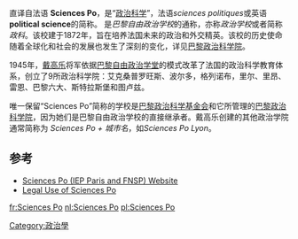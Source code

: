 直译自法语 '''Sciences Po'''，是“[[政治科学|政治科学]]”，法语''sciences politiques''或英语 '''political science'''的简称。 是''巴黎自由政治学校''的通称，亦称''政治学校''或者简称''政科''。该校建于1872年，旨在培养法国未来的政治和外交精英。该校的历史使命随着全球化和社会的发展也发生了深刻的变化，详见[[巴黎政治科学院|巴黎政治科学院]]。

1945年，[[戴高乐|戴高乐]]将军依据[[巴黎自由政治学堂|巴黎自由政治学堂]]的模式改革了法国的政治科学教育体系，创立了9所政治科学院：艾克桑普罗旺斯、波尔多，格列诺布，里尔、里昂、雷恩、巴黎六大、斯特拉斯堡和图卢兹。

唯一保留“Sciences Po”简称的学校是[[巴黎政治科学基金会|巴黎政治科学基金会]]和它所管理的[[巴黎政治科学院|巴黎政治科学院]]，因为她们是巴黎自由政治学校的直接继承者。戴高乐创建的其他政治学院通常简称为 ''Sciences Po + 城市名''，如''Sciences Po Lyon''。

==参考==
*[http://www.sciences-po.fr/ Sciences Po (IEP Paris and FNSP) Website] {{Wayback|url=http://www.sciences-po.fr/ |date=20090904081150 }}
*[http://www.sciences-po.fr/presse/sciencespo_infos/cc/txt_1.htm Legal Use of Sciences Po] {{Wayback|url=http://www.sciences-po.fr/presse/sciencespo_infos/cc/txt_1.htm |date=20040620154019 }}
[[Category:政治學|Category:政治學]]

[[fr:Sciences_Po|fr:Sciences Po]]
[[nl:Sciences_Po|nl:Sciences Po]]
[[pl:Sciences_Po|pl:Sciences Po]]